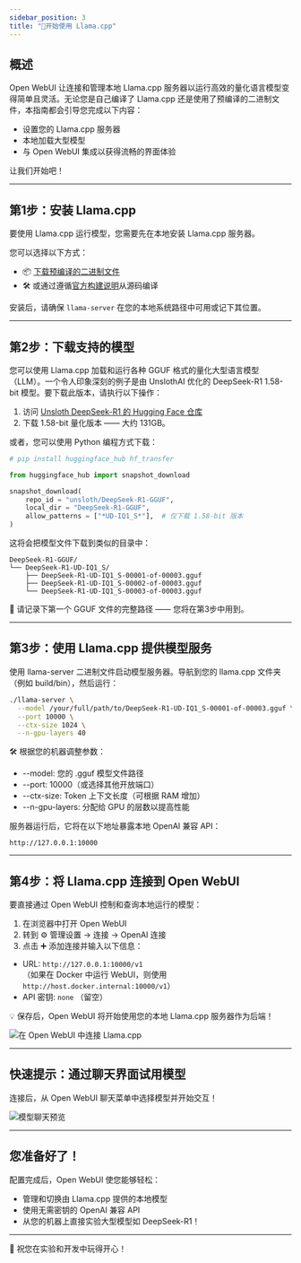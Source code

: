 ```yaml
---
sidebar_position: 3
title: "🦙开始使用 Llama.cpp"
---
```


## 概述

Open WebUI 让连接和管理本地 Llama.cpp 服务器以运行高效的量化语言模型变得简单且灵活。无论您是自己编译了 Llama.cpp 还是使用了预编译的二进制文件，本指南都会引导您完成以下内容：

- 设置您的 Llama.cpp 服务器
- 本地加载大型模型
- 与 Open WebUI 集成以获得流畅的界面体验

让我们开始吧！

---

## 第1步：安装 Llama.cpp

要使用 Llama.cpp 运行模型，您需要先在本地安装 Llama.cpp 服务器。

您可以选择以下方式：

- 📦 [下载预编译的二进制文件](https://github.com/ggerganov/llama.cpp/releases)
- 🛠️ 或通过遵循[官方构建说明](https://github.com/ggerganov/llama.cpp/blob/master/docs/build.md)从源码编译

安装后，请确保 `llama-server` 在您的本地系统路径中可用或记下其位置。

---

## 第2步：下载支持的模型

您可以使用 Llama.cpp 加载和运行各种 GGUF 格式的量化大型语言模型（LLM）。一个令人印象深刻的例子是由 UnslothAI 优化的 DeepSeek-R1 1.58-bit 模型。要下载此版本，请执行以下操作：

1. 访问 [Unsloth DeepSeek-R1 的 Hugging Face 仓库](https://huggingface.co/unsloth/DeepSeek-R1-GGUF)
2. 下载 1.58-bit 量化版本 —— 大约 131GB。

或者，您可以使用 Python 编程方式下载：

```python
# pip install huggingface_hub hf_transfer

from huggingface_hub import snapshot_download

snapshot_download(
    repo_id = "unsloth/DeepSeek-R1-GGUF",
    local_dir = "DeepSeek-R1-GGUF",
    allow_patterns = ["*UD-IQ1_S*"],  # 仅下载 1.58-bit 版本
)
```

这将会把模型文件下载到类似的目录中：
```
DeepSeek-R1-GGUF/
└── DeepSeek-R1-UD-IQ1_S/
    ├── DeepSeek-R1-UD-IQ1_S-00001-of-00003.gguf
    ├── DeepSeek-R1-UD-IQ1_S-00002-of-00003.gguf
    └── DeepSeek-R1-UD-IQ1_S-00003-of-00003.gguf
```

📍 请记录下第一个 GGUF 文件的完整路径 —— 您将在第3步中用到。

---

## 第3步：使用 Llama.cpp 提供模型服务

使用 llama-server 二进制文件启动模型服务器。导航到您的 llama.cpp 文件夹（例如 build/bin），然后运行：

```bash
./llama-server \
  --model /your/full/path/to/DeepSeek-R1-UD-IQ1_S-00001-of-00003.gguf \
  --port 10000 \
  --ctx-size 1024 \
  --n-gpu-layers 40
```

🛠️ 根据您的机器调整参数：

- --model: 您的 .gguf 模型文件路径
- --port: 10000（或选择其他开放端口）
- --ctx-size: Token 上下文长度（可根据 RAM 增加）
- --n-gpu-layers: 分配给 GPU 的层数以提高性能

服务器运行后，它将在以下地址暴露本地 OpenAI 兼容 API：

```
http://127.0.0.1:10000
```

---

## 第4步：将 Llama.cpp 连接到 Open WebUI

要直接通过 Open WebUI 控制和查询本地运行的模型：

1. 在浏览器中打开 Open WebUI
2. 转到 ⚙️ 管理设置 → 连接 → OpenAI 连接
3. 点击 ➕ 添加连接并输入以下信息：

- URL: `http://127.0.0.1:10000/v1`  
  （如果在 Docker 中运行 WebUI，则使用 `http://host.docker.internal:10000/v1`）
- API 密钥: `none` （留空）

💡 保存后，Open WebUI 将开始使用您的本地 Llama.cpp 服务器作为后端！

![在 Open WebUI 中连接 Llama.cpp](/images/tutorials/deepseek/connection.png)

---

## 快速提示：通过聊天界面试用模型

连接后，从 Open WebUI 聊天菜单中选择模型并开始交互！

![模型聊天预览](/images/tutorials/deepseek/response.png)

---

## 您准备好了！

配置完成后，Open WebUI 使您能够轻松：

- 管理和切换由 Llama.cpp 提供的本地模型
- 使用无需密钥的 OpenAI 兼容 API
- 从您的机器上直接实验大型模型如 DeepSeek-R1！

---

🚀 祝您在实验和开发中玩得开心！